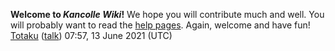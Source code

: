 '''Welcome to ''Kancolle Wiki''!'''
We hope you will contribute much and well.
You will probably want to read the [https://www.mediawiki.org/wiki/Special:MyLanguage/Help:Contents help pages].
Again, welcome and have fun! [[User:Totaku|Totaku]] ([[User talk:Totaku|talk]]) 07:57, 13 June 2021 (UTC)